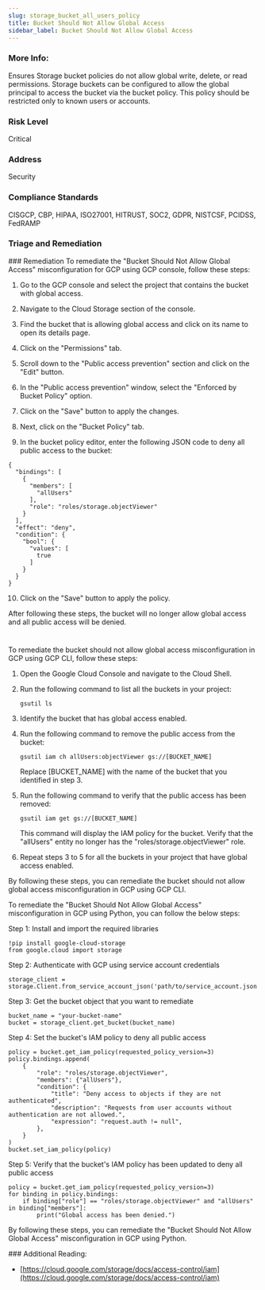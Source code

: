 ```yaml
---
slug: storage_bucket_all_users_policy
title: Bucket Should Not Allow Global Access
sidebar_label: Bucket Should Not Allow Global Access
---
```


### More Info:

Ensures Storage bucket policies do not allow global write, delete, or read permissions. Storage buckets can be configured to allow the global principal to access the bucket via the bucket policy. This policy should be restricted only to known users or accounts.

### Risk Level

Critical

### Address

Security

### Compliance Standards

CISGCP, CBP, HIPAA, ISO27001, HITRUST, SOC2, GDPR, NISTCSF, PCIDSS, FedRAMP


### Triage and Remediation
<Tabs>
<Tab title='Remediation'>
### Remediation

<AccordionGroup>
<Accordion title='Using Console' defaultOpen='true'>
To remediate the "Bucket Should Not Allow Global Access" misconfiguration for GCP using GCP console, follow these steps:

1. Go to the GCP console and select the project that contains the bucket with global access.

2. Navigate to the Cloud Storage section of the console.

3. Find the bucket that is allowing global access and click on its name to open its details page.

4. Click on the "Permissions" tab.

5. Scroll down to the "Public access prevention" section and click on the "Edit" button.

6. In the "Public access prevention" window, select the "Enforced by Bucket Policy" option.

7. Click on the "Save" button to apply the changes.

8. Next, click on the "Bucket Policy" tab.

9. In the bucket policy editor, enter the following JSON code to deny all public access to the bucket:

```
{
  "bindings": [
    {
      "members": [
        "allUsers"
      ],
      "role": "roles/storage.objectViewer"
    }
  ],
  "effect": "deny",
  "condition": {
    "bool": {
      "values": [
        true
      ]
    }
  }
}
```

10. Click on the "Save" button to apply the policy.

After following these steps, the bucket will no longer allow global access and all public access will be denied.

#
</Accordion>

<Accordion title='Using CLI'>
To remediate the bucket should not allow global access misconfiguration in GCP using GCP CLI, follow these steps:

1. Open the Google Cloud Console and navigate to the Cloud Shell.

2. Run the following command to list all the buckets in your project:

   ```
   gsutil ls
   ```

3. Identify the bucket that has global access enabled.

4. Run the following command to remove the public access from the bucket:

   ```
   gsutil iam ch allUsers:objectViewer gs://[BUCKET_NAME]
   ```

   Replace [BUCKET_NAME] with the name of the bucket that you identified in step 3.

5. Run the following command to verify that the public access has been removed:

   ```
   gsutil iam get gs://[BUCKET_NAME]
   ```

   This command will display the IAM policy for the bucket. Verify that the "allUsers" entity no longer has the "roles/storage.objectViewer" role.

6. Repeat steps 3 to 5 for all the buckets in your project that have global access enabled.

By following these steps, you can remediate the bucket should not allow global access misconfiguration in GCP using GCP CLI.
</Accordion>

<Accordion title='Using Python'>
To remediate the "Bucket Should Not Allow Global Access" misconfiguration in GCP using Python, you can follow the below steps:

Step 1: Install and import the required libraries
```
!pip install google-cloud-storage
from google.cloud import storage
```

Step 2: Authenticate with GCP using service account credentials
```
storage_client = storage.Client.from_service_account_json('path/to/service_account.json')
```

Step 3: Get the bucket object that you want to remediate
```
bucket_name = "your-bucket-name"
bucket = storage_client.get_bucket(bucket_name)
```

Step 4: Set the bucket's IAM policy to deny all public access
```
policy = bucket.get_iam_policy(requested_policy_version=3)
policy.bindings.append(
    {
        "role": "roles/storage.objectViewer",
        "members": {"allUsers"},
        "condition": {
            "title": "Deny access to objects if they are not authenticated",
            "description": "Requests from user accounts without authentication are not allowed.",
            "expression": "request.auth != null",
        },
    }
)
bucket.set_iam_policy(policy)
```

Step 5: Verify that the bucket's IAM policy has been updated to deny all public access
```
policy = bucket.get_iam_policy(requested_policy_version=3)
for binding in policy.bindings:
    if binding["role"] == "roles/storage.objectViewer" and "allUsers" in binding["members"]:
        print("Global access has been denied.")
```

By following these steps, you can remediate the "Bucket Should Not Allow Global Access" misconfiguration in GCP using Python.
</Accordion>

</AccordionGroup>
</Tab>
</Tabs>
### Additional Reading:

- [https://cloud.google.com/storage/docs/access-control/iam](https://cloud.google.com/storage/docs/access-control/iam) 

